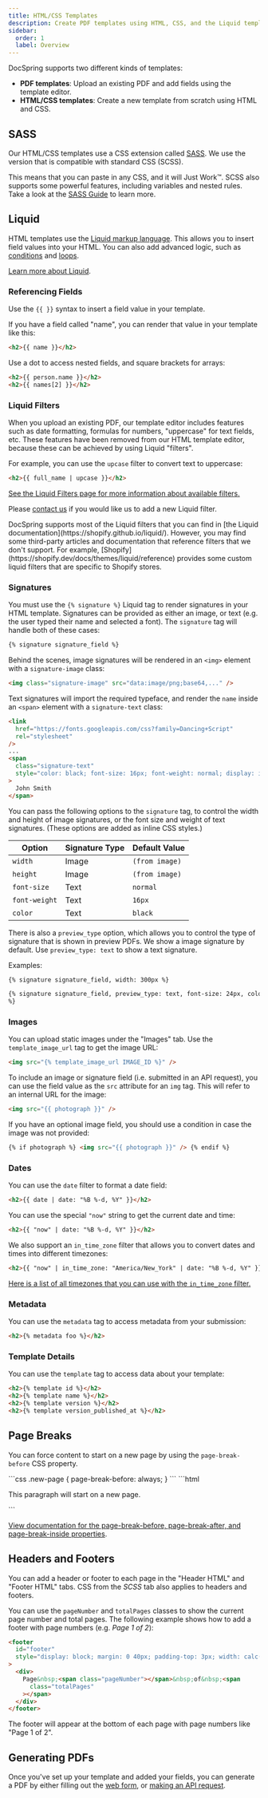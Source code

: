 ```yaml
---
title: HTML/CSS Templates
description: Create PDF templates using HTML, CSS, and the Liquid templating language
sidebar:
  order: 1
  label: Overview
---
```



DocSpring supports two different kinds of templates:

- **PDF templates**: Upload an existing PDF and add fields using the template editor.
- **HTML/CSS templates**: Create a new template from scratch using HTML and CSS.

## SASS

Our HTML/CSS templates use a CSS extension called [SASS](http://sass-lang.com/).
We use the version that is compatible with standard CSS (SCSS).

This means that you can paste in any CSS, and it will Just Work&trade;.
SCSS also supports some powerful features, including variables and nested rules.
Take a look at the [SASS Guide](http://sass-lang.com/guide#topic-2) to learn more.

## Liquid

HTML templates use the [Liquid markup language](https://shopify.github.io/liquid/basics/introduction/).
This allows you to insert field values into your HTML. You can also add advanced logic,
such as [conditions](https://shopify.github.io/liquid/tags/control-flow/) and
[loops](https://shopify.github.io/liquid/tags/iteration/).

[Learn more about Liquid](https://shopify.github.io/liquid/basics/introduction/).

### Referencing Fields

Use the `{{ }}` syntax to insert a field value in your template.

If you have a field called "name", you can render that value in your template like this:

```html
<h2>{{ name }}</h2>
```

Use a dot to access nested fields, and square brackets for arrays:

```html
<h2>{{ person.name }}</h2>
<h2>{{ names[2] }}</h2>
```

### Liquid Filters

When you upload an existing PDF, our template editor includes features such as date formatting,
formulas for numbers, "uppercase" for text fields, etc. These features have been removed from our HTML template editor,
because these can be achieved by using Liquid "filters".

For example, you can use the `upcase` filter to convert text to uppercase:

```html
<h2>{{ full_name | upcase }}</h2>
```

[See the Liquid Filters page for more information about available filters.](/docs/html-templates/liquid-filters/)

Please [contact us](mailto:support@docspring.com) if you would like us to add a new Liquid filter.

<Aside type="note">
  DocSpring supports most of the Liquid filters that you can find in [the Liquid
  documentation](https://shopify.github.io/liquid/). However, you may find some
  third-party articles and documentation that reference filters that we don't
  support. For example,
  [Shopify](https://shopify.dev/docs/themes/liquid/reference) provides some
  custom liquid filters that are specific to Shopify stores.
</Aside>

### Signatures

You must use the `{% signature %}` Liquid tag to render signatures in your HTML template.
Signatures can be provided as either an image, or text (e.g. the user typed their name and selected a font). The `signature` tag will handle both of these cases:

```html
{% signature signature_field %}
```

Behind the scenes, image signatures will be rendered in an `<img>` element with a `signature-image` class:

```html
<img class="signature-image" src="data:image/png;base64,..." />
```

Text signatures will import the required typeface, and render the `name` inside an `<span>` element with a `signature-text` class:

```html
<link
  href="https://fonts.googleapis.com/css?family=Dancing+Script"
  rel="stylesheet"
/>
...
<span
  class="signature-text"
  style="color: black; font-size: 16px; font-weight: normal; display: inline-block; font-family: 'Dancing Script';"
>
  John Smith
</span>
```

You can pass the following options to the `signature` tag, to control the width and height of image signatures, or the font size and weight of text signatures. (These options are added as inline CSS styles.)

| Option        | Signature Type | Default Value  |
| ------------- | -------------- | -------------- |
| `width`       | Image          | `(from image)` |
| `height`      | Image          | `(from image)` |
| `font-size`   | Text           | `normal`       |
| `font-weight` | Text           | `16px`         |
| `color`       | Text           | `black`        |

There is also a `preview_type` option, which allows you to control the type of signature that is shown in preview PDFs. We show a image signature by default. Use `preview_type: text` to show a text signature.

Examples:

```html
{% signature signature_field, width: 300px %}
```

```html
{% signature signature_field, preview_type: text, font-size: 24px, color: #333
%}
```

### Images

You can upload static images under the "Images" tab. Use the `template_image_url` tag to get
the image URL:

```html
<img src="{% template_image_url IMAGE_ID %}" />
```

To include an image or signature field (i.e. submitted in an API request),
you can use the field value as the `src` attribute for an `img` tag.
This will refer to an internal URL for the image:

```html
<img src="{{ photograph }}" />
```

If you have an optional image field, you should use a condition in case the image was not provided:

```html
{% if photograph %} <img src="{{ photograph }}" /> {% endif %}
```

### Dates

You can use the `date` filter to format a date field:

```html
<h2>{{ date | date: "%B %-d, %Y" }}</h2>
```

You can use the special `"now"` string to get the current date and time:

```html
<h2>{{ "now" | date: "%B %-d, %Y" }}</h2>
```

We also support an `in_time_zone` filter that allows you to convert dates and times into different timezones:

```html
<h2>{{ "now" | in_time_zone: "America/New_York" | date: "%B %-d, %Y" }}</h2>
```

[Here is a list of all timezones that you can use with the `in_time_zone` filter.](/docs/html-templates/liquid-timezones/)

### Metadata

You can use the `metadata` tag to access metadata from your submission:

```html
<h2>{% metadata foo %}</h2>
```

### Template Details

You can use the `template` tag to access data about your template:

```html
<h2>{% template id %}</h2>
<h2>{% template name %}</h2>
<h2>{% template version %}</h2>
<h2>{% template version_published_at %}</h2>
```

## Page Breaks

You can force content to start on a new page by using the `page-break-before` CSS property.

<Tabs>
  <TabItem label="CSS">
    ```css
    .new-page {
      page-break-before: always;
    }
    ```
  </TabItem>
  <TabItem label="HTML">
    ```html
    <p class="new-page">This paragraph will start on a new page.</p>
    ```
  </TabItem>
</Tabs>

[View documentation for the page-break-before, page-break-after, and page-break-inside properties](https://developer.mozilla.org/en-US/docs/Web/CSS/page-break-before).

## Headers and Footers

You can add a header or footer to each page in the
"Header HTML" and "Footer HTML" tabs. CSS from the _SCSS_ tab also applies
to headers and footers.

You can use the `pageNumber` and `totalPages` classes to show the current page number and total pages. The following example shows how to add a footer with page numbers
(e.g.&nbsp;_Page&nbsp;1&nbsp;of&nbsp;2_):

```html
<footer
  id="footer"
  style="display: block; margin: 0 40px; padding-top: 3px; width: calc(100% - 80px); border-top: 1px solid #aaa; color: #aaa; text-align: right;"
>
  <div>
    Page&nbsp;<span class="pageNumber"></span>&nbsp;of&nbsp;<span
      class="totalPages"
    ></span>
  </div>
</footer>
```

<Aside type="tip">
  The footer will appear at the bottom of each page with page numbers like "Page
  1 of 2".
</Aside>

## Generating PDFs

Once you've set up your template and added your fields, you can generate a PDF by either filling out the [web form](/docs/forms/web-forms/), or [making an API request](/docs/api/#tag/pdf-submissions/post/templates/{template_id}/submissions).
